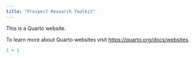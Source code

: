 ```yaml
---
title: "Prospect Research Toolkit"
---
```


This is a Quarto website.

To learn more about Quarto websites visit <https://quarto.org/docs/websites>.

```r
1 + 1
```
